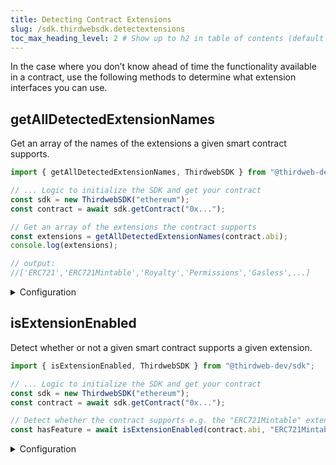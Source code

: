 ```yaml
---
title: Detecting Contract Extensions
slug: /sdk.thirdwebsdk.detectextensions
toc_max_heading_level: 2 # Show up to h2 in table of contents (default is up to h3)
---
```


In the case where you don&rsquo;t know ahead of time the functionality available in a contract,
use the following methods to determine what extension interfaces you can use.

## getAllDetectedExtensionNames

Get an array of the names of the extensions a given smart contract supports.

```javascript
import { getAllDetectedExtensionNames, ThirdwebSDK } from "@thirdweb-dev/sdk";

// ... Logic to initialize the SDK and get your contract
const sdk = new ThirdwebSDK("ethereum");
const contract = await sdk.getContract("0x...");

// Get an array of the extensions the contract supports
const extensions = getAllDetectedExtensionNames(contract.abi);
console.log(extensions);

// output:
//['ERC721','ERC721Mintable','Royalty','Permissions','Gasless',...]
```

<details>
    <summary>Configuration</summary>
    <div>

#### abi

The ABI of the smart contract to check.

When using the `getContract` method, the ABI is available on the `abi` property of the returned contract object.

### Return Value

Returns an array of strings containing the names of the extensions the contract supports.

```typescript
string[];
```

</div>
</details>

## isExtensionEnabled

Detect whether or not a given smart contract supports a given extension.

```javascript
import { isExtensionEnabled, ThirdwebSDK } from "@thirdweb-dev/sdk";

// ... Logic to initialize the SDK and get your contract
const sdk = new ThirdwebSDK("ethereum");
const contract = await sdk.getContract("0x...");

// Detect whether the contract supports e.g. the "ERC721Mintable" extension
const hasFeature = await isExtensionEnabled(contract.abi, "ERC721Mintable");
```

<details>
    <summary>Configuration</summary>
    <div>

#### abi

The ABI of the smart contract to check.

When using the `getContract` method, the ABI is available on the `abi` property of the returned contract object.

#### extensionName

The name of the extension to check support for.

View a full list of extension names on the [Extensions overview page](/typescript/extensions).

### Return Value

Returns a `boolean` indicating whether or not the contract supports the given extension.

The return value will be `true` if the contract supports the extension, and `false` if it does not.

```typescript
boolean;
```

</div>
</details>
